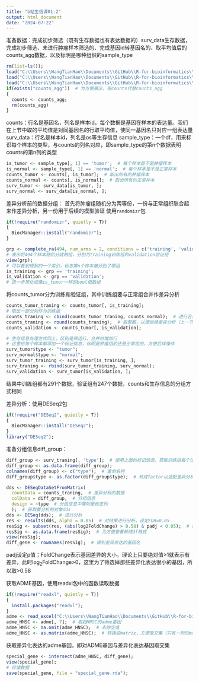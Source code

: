 ```yaml
---
title: "b站生信课01-2"
output: html_document
date: "2024-07-22"
---
```


准备数据：完成初步筛选（既有生存数据也有表达数据的）surv_data生存数据，完成初步筛选、未进行肿瘤样本筛选的、完成基因id转基因名的、取平均值后的counts_agg数据，以及标明是哪种组织的sample_type
```r
rm(list=ls());
load("C:\\Users\\WangTianHao\\Documents\\GitHub\\R-for-bioinformatics\\b站生信课01\\data\\counts.rda");
load("C:\\Users\\WangTianHao\\Documents\\GitHub\\R-for-bioinformatics\\b站生信课01\\data\\surv_data.rda");
load("C:\\Users\\WangTianHao\\Documents\\GitHub\\R-for-bioinformatics\\b站生信课01\\data\\sample_type.rda");
if(exists("counts_agg"))  # 为方便展示，用counts代替counts_agg
{
  counts <- counts_agg;
  rm(counts_agg)
}

```
counts：行名是基因名，列名是样本id，每个数据是基因在样本的表达量。我们在上节中取的平均值是对同基因名的行取平均值，使同一基因名只对应一组表达量
surv_data：行名是样本id，列名是os等生存信息
sample_type：一个df，用来标识每个样本的类型，与counts的列名对应，即sample_type的第n个数据表明counts的第n列的类型

```r
is_tumor <- sample_type[, 1] == 'tumor';  # 每个样本是不是肿瘤样本
is_normal <- sample_type[, 1] == 'normal';  # 每个样本是不是正常样本
counts_tumor <- counts[, is_tumor];  # 取出所有的肿瘤样本
counts_normal <- counts[, is_normal];  # 取出所有的正常样本
surv_tumor <- surv_data[is_tumor, ];
surv_normal <- surv_data[is_normal, ];
```

差异分析前的数据分组：
首先将肿瘤组随机分为两等份，一份与正常组织联合起来作差异分析，另一份用于后续的模型验证
使用`randomizr`包
```r
if(!require("randomizr", quietly = T))
{
  BiocManager::install("randomizr");
}
```

```r
grp <- complete_ra(494, num_arms = 2, conditions = c('training', 'validation'));
# 表示将494个样本随机分成两组，分别为training训练组和validation验证组
view(grp);
# 可以看到得到的一个索引，标志第n个样本被分到了哪组
is_training <- grp == 'training';  
is_validation <- grp == 'validation';
# 进一步简化成像is_tumor一样的bool值数组
```
将counts_tumor分为训练和验证组，其中训练组要与正常组合并作差异分析
```r
counts_tumor_traning <- counts_tumor[, is_training];
# 取出一部分列作为训练组
counts_traning <- cbind(counts_tumor_traning, counts_normal);  # 进行合并（注意是增加列），得到训练组
counts_traning <- round(counts_traning);  # 取整数，以便后续差异分析（上一节末尾取平均值时可能出现小数）
counts_validation <- counts_tumor[, is_validation];

# 生存信息处理方式同上，区别是筛选行、合并时增加行
# 这里给每个样本都添加一个标记信息，标明是肿瘤组的还是正常组的，方便后续操作
surv_tumor$type <- "tumor";
surv_normal$type <- "normal";
surv_tumor_training <- surv_tumor[is_training, ];
surv_traning <- rbind(surv_tumor_training, surv_normal);
surv_validation <- surv_tumor[is_validation, ];
```
结果中训练组都有291个数据，验证组有247个数据，counts和生存信息的分组方式相同

差异分析：使用DESeq2包
```r
if(!require("DESeq2", quietly = T))
{
  BiocManager::install("DESeq2");
}
library("DESeq2");
```

准备分组信息diff_group：
```r
diff_group <- surv_traning[, 'type'];  # 使用上面的标记信息，获取训练组每个位置的数据是肿瘤还是正常
diff_group <- as.data.frame(diff_group);
colnames(diff_group) <- c("type");  # 重命名列
diff_group$type <- as.factor(diff_group$type);  # 转成factor以适配差异分析函数
```

```r
dds <- DESeqDataSetFromMatrix(
  countData = counts_traning,  # 差异分析的数据
  colData = diff_group,  # 分组信息
  design = ~type  # 分组信息中哪列是标志列
  );  # 获取要分析的对象dds
dds <- DESeq(dds);  # 进行分析
res <- results(dds, alpha = 0.05)  # 对结果进行分析，设定FDR=0.05
resSig <- subset(res, (abs(log2FoldChange) > 0.58) & padj < 0.05);  # 结果筛选
resSig <- as.data.frame(resSig);  # 为方便查看转成df格式
view(resSig);
diff_gene <- rownames(resSig);  # 得到差异表达的基因名
```
padj设定p值；FoldChange表示基因差异的大小，理论上只要绝对值>1就表示有差异，此时log~2~FoldChange>0，这里为了筛选掉那些差异化表达很小的基因，所以取>0.58

获取ADME基因，使用readxl包中的函数读取数据
```r
if(!require("readxl", quietly = T))
{
  install.packages("readxl");
}
adme <- read_excel("C:\\Users\\WangTianHao\\Documents\\GitHub\\R-for-bioinformatics\\b站生信课01\\data\\Table S1.xlsx", sheet = "ADME genes in 21 cancers");
adme_HNSC <- adme[, 7];  # 取到HNSC的adme基因
adme_HNSC <- na.omit(adme_HNSC);  # 去除空值
adme_HNSC <- as.matrix(adme_HNSC);  # 转换成matrix，方便取交集（只有一列的matrix相当于数组）
```

获取差异化表达的adme基因，即对ADME基因与差异化表达基因取交集
```r
special_gene <- intersect(adme_HNSC, diff_gene);
view(special_gene);
# 存储数据
save(special_gene, file = "special_gene.rda");
```














